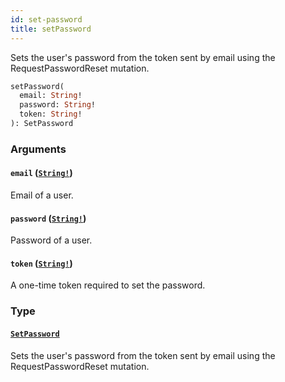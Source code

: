 ```yaml
---
id: set-password
title: setPassword
---
```


Sets the user's password from the token sent by email using the RequestPasswordReset mutation.

```graphql
setPassword(
  email: String!
  password: String!
  token: String!
): SetPassword

```

### Arguments

#### `email` ([`String!`](../../../developer/api-reference/scalars/string))

Email of a user.

#### `password` ([`String!`](../../../developer/api-reference/scalars/string))

Password of a user.

#### `token` ([`String!`](../../../developer/api-reference/scalars/string))

A one-time token required to set the password.

### Type

#### [`SetPassword`](../../../developer/api-reference/objects/set-password)

Sets the user's password from the token sent by email using the RequestPasswordReset mutation.
